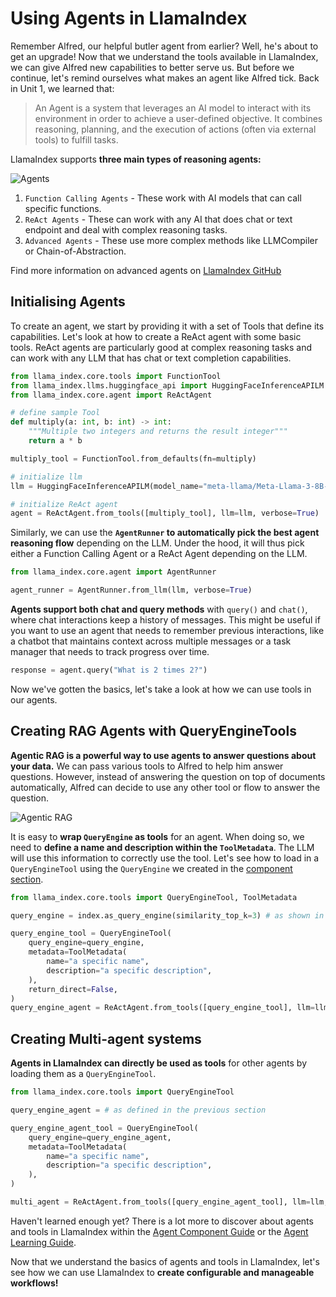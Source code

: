 # Using Agents in LlamaIndex

Remember Alfred, our helpful butler agent from earlier? Well, he's about to get an upgrade!
Now that we understand the tools available in LlamaIndex, we can give Alfred new capabilities to better serve us.
But before we continue, let's remind ourselves what makes an agent like Alfred tick.
Back in Unit 1, we learned that:

> An Agent is a system that leverages an AI model to interact with its environment in order to achieve a user-defined objective. It combines reasoning, planning, and the execution of actions (often via external tools) to fulfill tasks.

LlamaIndex supports **three main types of reasoning agents:**

![Agents](https://huggingface.co/datasets/agents-course/course-images/resolve/main/en/unit2/llama-index/agents.png)

1. `Function Calling Agents` - These work with AI models that can call specific functions.
2. `ReAct Agents` - These can work with any AI that does chat or text endpoint and deal with complex reasoning tasks.
3. `Advanced Agents` - These use more complex methods like LLMCompiler or Chain-of-Abstraction.

<Tip>Find more information on advanced agents on <a href="https://github.com/run-llama/llama_index/tree/main/llama-index-packs">LlamaIndex GitHub</a></Tip>

## Initialising Agents

To create an agent, we start by providing it with a set of Tools that define its capabilities.
Let's look at how to create a ReAct agent with some basic tools.
ReAct agents are particularly good at complex reasoning tasks and can work with any LLM that has chat or text completion capabilities.

```python
from llama_index.core.tools import FunctionTool
from llama_index.llms.huggingface_api import HuggingFaceInferenceAPILM
from llama_index.core.agent import ReActAgent

# define sample Tool
def multiply(a: int, b: int) -> int:
    """Multiple two integers and returns the result integer"""
    return a * b

multiply_tool = FunctionTool.from_defaults(fn=multiply)

# initialize llm
llm = HuggingFaceInferenceAPILM(model_name="meta-llama/Meta-Llama-3-8B-Instruct")

# initialize ReAct agent
agent = ReActAgent.from_tools([multiply_tool], llm=llm, verbose=True)
```

Similarly, we can use the **`AgentRunner` to automatically pick the best agent reasoning flow** depending on the LLM.
Under the hood, it will thus pick either a Function Calling Agent or a ReAct Agent depending on the LLM.

```python
from llama_index.core.agent import AgentRunner

agent_runner = AgentRunner.from_llm(llm, verbose=True)
```

**Agents support both chat and query methods** with `query()` and `chat()`, where chat interactions keep a history of messages.
This might be useful if you want to use an agent that needs to remember previous interactions, like a chatbot that maintains context across multiple messages or a task manager that needs to track progress over time.

```python
response = agent.query("What is 2 times 2?")
```

Now we've gotten the basics, let's take a look at how we can use tools in our agents.

## Creating RAG Agents with QueryEngineTools

**Agentic RAG is a powerful way to use agents to answer questions about your data.** We can pass various tools to Alfred to help him answer questions.
However, instead of answering the question on top of documents automatically, Alfred can decide to use any other tool or flow to answer the question.

![Agentic RAG](https://huggingface.co/datasets/agents-course/course-images/resolve/main/en/unit2/llama-index/agentic-rag.png)

It is easy to **wrap `QueryEngine` as tools** for an agent.
When doing so, we need to **define a name and description within the `ToolMetadata`**. The LLM will use this information to correctly use the tool.
Let's see how to load in a `QueryEngineTool` using the `QueryEngine` we created in the [component section](02_components.mdx).

```python
from llama_index.core.tools import QueryEngineTool, ToolMetadata

query_engine = index.as_query_engine(similarity_top_k=3) # as shown in the previous section

query_engine_tool = QueryEngineTool(
    query_engine=query_engine,
    metadata=ToolMetadata(
        name="a specific name",
        description="a specific description",
    ),
    return_direct=False,
)
query_engine_agent = ReActAgent.from_tools([query_engine_tool], llm=llm, verbose=True)
```

## Creating Multi-agent systems

**Agents in LlamaIndex can directly be used as tools** for other agents by loading them as a `QueryEngineTool`.

```python
from llama_index.core.tools import QueryEngineTool

query_engine_agent = # as defined in the previous section

query_engine_agent_tool = QueryEngineTool(
    query_engine=query_engine_agent,
    metadata=ToolMetadata(
        name="a specific name",
        description="a specific description",
    ),
)

multi_agent = ReActAgent.from_tools([query_engine_agent_tool], llm=llm, verbose=True)
```

<Tip>Haven't learned enough yet? There is a lot more to discover about agents and tools in LlamaIndex within the <a href="https://docs.llamaindex.ai/en/stable/module_guides/deploying/agents/modules/">Agent Component Guide</a> or the <a href="https://docs.llamaindex.ai/en/stable/understanding/agent/">Agent Learning Guide</a>.</Tip>

Now that we understand the basics of agents and tools in LlamaIndex, let's see how we can use LlamaIndex to **create configurable and manageable workflows!**